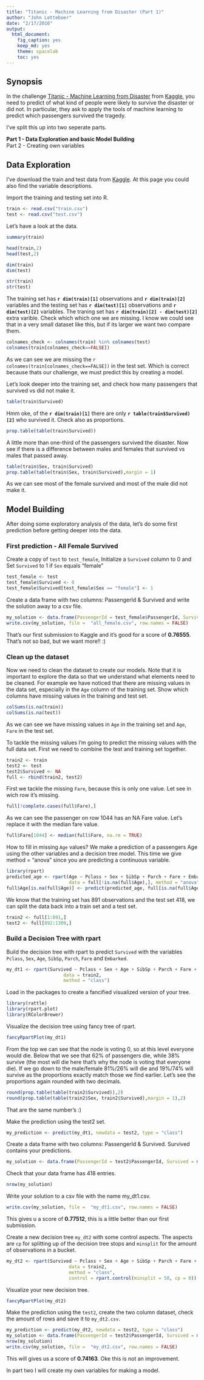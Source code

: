 ```yaml
---
title: "Titanic - Machine Learning from Disaster (Part 1)"
author: "John Letteboer"
date: "2/17/2016"
output: 
  html_document: 
    fig_caption: yes
    keep_md: yes
    theme: spacelab
    toc: yes
---
```

## Synopsis
In the challenge [Titanic - Machine Learning from Disaster](https://www.kaggle.com/c/titanic) from [Kaggle](https://www.kaggle.com), you need to predict of what kind of people were likely to survive the disaster or did not. In particular, they ask to apply the tools of machine learning to predict which passengers survived the tragedy.

I've split this up into two seperate parts.

**Part 1 - Data Exploration and basic Model Building**   
Part 2 - Creating own variables   

## Data Exploration
I've download the train and test data from [Kaggle](https://www.kaggle.com/c/titanic/data). At this page you could also find the variable descriptions.  

Import the training and testing set into R.
```r
train <- read.csv("train.csv")
test <- read.csv("test.csv")
```

Let's have a look at the data.
```r
summary(train)

head(train,2)
head(test,2)

dim(train)
dim(test)

str(train)
str(test)
```

The training set has **`r dim(train)[1]`** observations and **`r dim(train)[2]`** variables and the testing set has **`r dim(test)[1]`** observations and **`r dim(test)[2]`** variables. The traning set has **`r dim(train)[2] - dim(test)[2]`** extra varible. Check which which one we are missing. I know we could see that in a very small dataset like this, but if its larger we want two compare them.

```r
colnames_check <- colnames(train) %in% colnames(test)
colnames(train[colnames_check==FALSE])
```

As we can see we are missing the ``r colnames(train[colnames_check==FALSE])`` in the test set. Which is correct because thats our challenge, we must predict this by creating a model.

Let's look deeper into the training set, and check how many passengers that survived vs did not make it.
```r
table(train$Survived) 
```

Hmm oke, of the **`r dim(train)[1]`** there are only **`r table(train$Survived)[2]`** who survived it. Check also as proportions.
```r
prop.table(table(train$Survived))
```

A little more than one-third of the passengers survived the disaster. Now see if there is a difference between males and females that survived vs males that passed away.
```r
table(train$Sex, train$Survived)
prop.table(table(train$Sex, train$Survived),margin = 1)
```

As we can see most of the female survived and most of the male did not make it.

## Model Building
After doing some exploratory analysis of the data, let's do some first prediction before getting deeper into the data.

### First prediction - All Female Survived
Create a copy of `test` to `test_female`, Initialize a `Survived` column to 0 and Set `Survived` to 1 if `Sex` equals "female"
```r
test_female <- test
test_female$Survived <- 0
test_female$Survived[test_female$Sex == "female"] <- 1
```

Create a data frame with two columns: PassengerId & Survived and write the solution away to a csv file.
```r
my_solution <- data.frame(PassengerId = test_female$PassengerId, Survived = test_female$Survived)
write.csv(my_solution, file =  "all_female.csv", row.names = FALSE)
```

That's our first submission to Kaggle and it's good for a score of **0.76555**. That's not so bad, but we want more!! :)

### Clean up the dataset
Now we need to clean the dataset to create our models. Note that it is important to explore the data so that we understand what elements need to be cleaned.
For example we have noticed that there are missing values in the data set, especially in the `Age` column of the training set. Show which columns have missing values in the training and test set.

```r
colSums(is.na(train))
colSums(is.na(test))
```

As we can see we have missing values in `Age` in the training set and `Age`, `Fare` in the test set.

To tackle the missing values I'm going to predict the missing values with the full data set. First we need to combine the test and training set together.
```r
train2 <- train
test2 <- test
test2$Survived <- NA
full <- rbind(train2, test2)
```

First we tackle the missing `Fare`, because this is only one value. Let see in wich row it's missing. 
```r
full[!complete.cases(full$Fare),]
```

As we can see the passenger on row 1044 has an NA Fare value. Let's replace it with the median fare value.
```r
full$Fare[1044] <- median(full$Fare, na.rm = TRUE)
```

How to fill in missing `Age` values? We make a prediction of a passengers Age using the other variables and a decision tree model. 
This time we give method = "anova" since you are predicting a continuous variable.
```r
library(rpart)
predicted_age <- rpart(Age ~ Pclass + Sex + SibSp + Parch + Fare + Embarked,
                       data = full[!is.na(full$Age),], method = "anova")
full$Age[is.na(full$Age)] <- predict(predicted_age, full[is.na(full$Age),])
```

We know that the training set has 891 observations and the test set 418, we can split the data back into a train set and a test set. 
```r
train2 <- full[1:891,]
test2 <- full[892:1309,]
```

### Build a Decision Tree with rpart
Build the decision tree with rpart to predict `Survived` with the variables `Pclass`, `Sex`, `Age`, `SibSp`, `Parch`, `Fare` and `Embarked`.
```r
my_dt1 <- rpart(Survived ~ Pclass + Sex + Age + SibSp + Parch + Fare + Embarked, 
                     data = train2, 
                     method = "class")
```

Load in the packages to create a fancified visualized version of your tree.
```r
library(rattle)
library(rpart.plot)
library(RColorBrewer)
```

Visualize the decision tree using fancy tree of rpart.
```r
fancyRpartPlot(my_dt1)

```

From the top we can see that the node is voting 0, so at this level everyone would die. Below that we see that 62% of passengers die, while 38% survive (the most will die here that's why the node is voting that everyone die). If we go down to the male/female 81%/26% will die and 19%/74% will survive as the proportions exactly match those we find earlier. Let's see the proportions again rounded with two decimals.

```r
round(prop.table(table(train2$Survived)),2)
round(prop.table(table(train2$Sex, train2$Survived),margin = 1),2)
```

That are the same number's :)

Make the prediction using the test2 set.
```r
my_prediction <- predict(my_dt1, newdata = test2, type = "class")
```

Create a data frame with two columns: PassengerId & Survived. Survived contains your predictions.
```r
my_solution <- data.frame(PassengerId = test2$PassengerId, Survived = my_prediction)
```

Check that your data frame has 418 entries.
```r
nrow(my_solution)
```

Write your solution to a csv file with the name my_dt1.csv.
```r
write.csv(my_solution, file =  "my_dt1.csv", row.names = FALSE)
```

This gives u a score of **0.77512**, this is a little better than our first submission.

Create a new decision tree `my_dt2` with some control aspects. The aspects are `cp` for splitting up of the decision tree stops and `minsplit` for the amount of observations in a bucket.
```r
my_dt2 <- rpart(Survived ~ Pclass + Sex + Age + SibSp + Parch + Fare + Embarked, 
                       data = train2, 
                       method = "class",
                       control = rpart.control(minsplit = 50, cp = 0))
```

Visualize your new decision tree.
```r
fancyRpartPlot(my_dt2)
```

Make the prediction using the `test2`, create the two column dataset, check the amount of rows and save it to `my_dt2.csv`.
```r
my_prediction <- predict(my_dt2, newdata = test2, type = "class")
my_solution <- data.frame(PassengerId = test2$PassengerId, Survived = my_prediction)
nrow(my_solution)
write.csv(my_solution, file =  "my_dt2.csv", row.names = FALSE)
```

This will gives us a score of **0.74163**. Oke this is not an improvement.  

In part two I will create my own variables for making a model.

